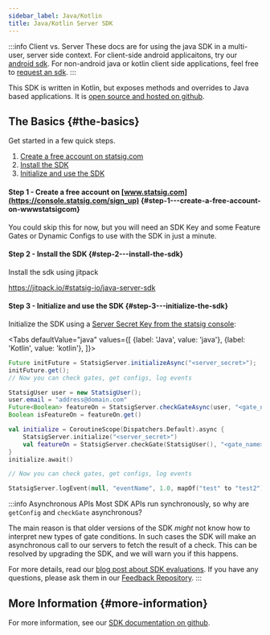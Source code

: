 ```yaml
---
sidebar_label: Java/Kotlin
title: Java/Kotlin Server SDK
---
```



:::info Client vs. Server
These docs are for using the java SDK in a multi-user, server side context. For client-side android applicaitons, try our [android sdk](/client/androidClientSDK).
For non-android java or kotlin client side applications, feel free to [request an sdk](https://www.statsig.com/contact).
:::

This SDK is written in Kotlin, but exposes methods and overrides to Java based applications. It is [open source and hosted on github](https://github.com/statsig-io/java-server-sdk).

## The Basics {#the-basics}

Get started in a few quick steps.

1. [Create a free account on statsig.com](#step1)
2. [Install the SDK](#step2)
3. [Initialize and use the SDK](#step3)

<a name="step1"></a>

#### Step 1 - Create a free account on [www.statsig.com](https://console.statsig.com/sign_up) {#step-1---create-a-free-account-on-wwwstatsigcom}

You could skip this for now, but you will need an SDK Key and some Feature Gates or Dynamic Configs to use with the SDK in just a minute.

<a name="step2"></a>

#### Step 2 - Install the SDK {#step-2---install-the-sdk}

Install the sdk using jitpack

https://jitpack.io/#statsig-io/java-server-sdk

#### Step 3 - Initialize and use the SDK {#step-3---initialize-the-sdk}

Initialize the SDK using a [Server Secret Key from the statsig console](https://console.statsig.com/api_keys):

<Tabs
  defaultValue="java"
  values={[
    {label: 'Java', value: 'java'},
    {label: 'Kotlin', value: 'kotlin'},
  ]}>
  <TabItem value="java">

```java
Future initFuture = StatsigServer.initializeAsync("<server_secret>");
initFuture.get();
// Now you can check gates, get configs, log events

StatsigUser user = new StatsigUser();
user.email = "address@domain.com"
Future<Boolean> featureOn = StatsigServer.checkGateAsync(user, "<gate_name>");
Boolean isFeatureOn = featureOn.get()
```

  </TabItem>
  <TabItem value="kotlin">

```kotlin
val initialize = CoroutineScope(Dispatchers.Default).async {
    StatsigServer.initialize("<server_secret>")
    val featureOn = StatsigServer.checkGate(StatsigUser(), "<gate_name>")
}
initialize.await()

// Now you can check gates, get configs, log events

StatsigServer.logEvent(null, "eventName", 1.0, mapOf("test" to "test2"))
```

  </TabItem>
</Tabs>

:::info Asynchronous APIs
Most SDK APIs run synchronously, so why are `getConfig` and `checkGate` asynchronous?

The main reason is that older versions of the SDK _might_ not know how to interpret new types of gate conditions. In such cases the SDK will make an asynchronous call to our servers to fetch the result of a check. This can be resolved by upgrading the SDK, and we will warn you if this happens.

For more details, read our [blog post about SDK evaluations](https://blog.statsig.com/evaluating-feature-gates-in-the-statsig-sdk-a6f8881a1ad8). If you have any questions, please ask them in our [Feedback Repository](https://github.com/statsig-io/statsig-feedback/issues).
:::

## More Information {#more-information}

For more information, see our [SDK documentation on github](https://github.com/statsig-io/java-server-sdk).
